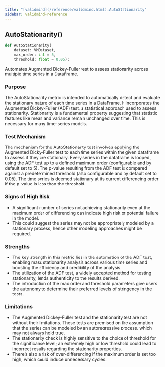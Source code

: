 ```yaml
---
title: "[validmind](/reference/validmind.html).AutoStationarity"
sidebar: validmind-reference
---
```


## AutoStationarity[()]{.muted}

<!-- function.qmd.jinja2 - function signature -->

```python
def AutoStationarity(
    dataset: VMDataset,
    max_order: int = 5,
    threshold: float = 0.05):
```

Automates Augmented Dickey-Fuller test to assess stationarity across multiple time series in a DataFrame.

### Purpose

The AutoStationarity metric is intended to automatically detect and evaluate the stationary nature of each time series in a DataFrame. It incorporates the Augmented Dickey-Fuller (ADF) test, a statistical approach used to assess stationarity. Stationarity is a fundamental property suggesting that statistic features like mean and variance remain unchanged over time. This is necessary for many time-series models.

### Test Mechanism

The mechanism for the AutoStationarity test involves applying the Augmented Dicky-Fuller test to each time series within the given dataframe to assess if they are stationary. Every series in the dataframe is looped, using the ADF test up to a defined maximum order (configurable and by default set to 5). The p-value resulting from the ADF test is compared against a predetermined threshold (also configurable and by default set to 0.05). The time series is deemed stationary at its current differencing order if the p-value is less than the threshold.

### Signs of High Risk

- A significant number of series not achieving stationarity even at the maximum order of differencing can indicate high risk or potential failure in the model.
- This could suggest the series may not be appropriately modeled by a stationary process, hence other modeling approaches might be required.

### Strengths

- The key strength in this metric lies in the automation of the ADF test, enabling mass stationarity analysis across various time series and boosting the efficiency and credibility of the analysis.
- The utilization of the ADF test, a widely accepted method for testing stationarity, lends authenticity to the results derived.
- The introduction of the max order and threshold parameters give users the autonomy to determine their preferred levels of stringency in the tests.

### Limitations

- The Augmented Dickey-Fuller test and the stationarity test are not without their limitations. These tests are premised on the assumption that the series can be modeled by an autoregressive process, which may not always hold true.
- The stationarity check is highly sensitive to the choice of threshold for the significance level; an extremely high or low threshold could lead to incorrect results regarding the stationarity properties.
- There's also a risk of over-differencing if the maximum order is set too high, which could induce unnecessary cycles.
